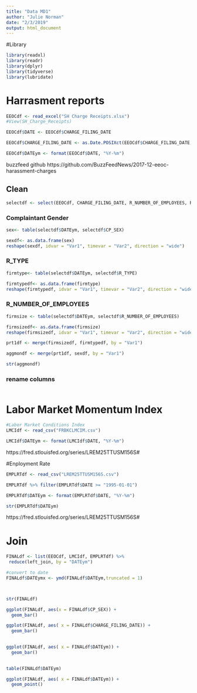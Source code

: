 ```yaml
---
title: "Data MD1"
author: "Julie Norman"
date: "2/3/2019"
output: html_document
---
```


#Library

```r
library(readxl)
library(readr)
library(dplyr)
library(tidyverse)
library(lubridate)
```

# Harrasment reports 

```r
EEOCdf <- read_excel("SH Charge Receipts.xlsx")
#View(SH_Charge_Receipts)
```

```r
EEOCdf$DATE <- EEOCdf$CHARGE_FILING_DATE
```


```r
EEOCdf$CHARGE_FILING_DATE <- as.Date.POSIXct(EEOCdf$CHARGE_FILING_DATE, "%Y-%m-%d", tz = "GMT")
```

```r
EEOCdf$DATEym <- format(EEOCdf$DATE, "%Y-%m")
```


buzzfeed github
https://github.com/BuzzFeedNews/2017-12-eeoc-harassment-charges 


## Clean

```r


selectdf <- select(EEOCdf, CHARGE_FILING_DATE, R_NUMBER_OF_EMPLOYEES, R_TYPE, DATE, DATEym, CP_SEX)

```

### Complaintant Gender
```r
sex<- table(selectdf$DATEym, selectdf$CP_SEX)

sexdf<- as.data.frame(sex)
reshape(sexdf, idvar = "Var1", timevar = "Var2", direction = "wide")
```

### R_TYPE
```r
firmtype<- table(selectdf$DATEym, selectdf$R_TYPE)

firmtypedf<- as.data.frame(firmtype)
reshape(firmtypedf, idvar = "Var1", timevar = "Var2", direction = "wide")
```

### R_NUMBER_OF_EMPLOYEES 

```r
firmsize <- table(selectdf$DATEym, selectdf$R_NUMBER_OF_EMPLOYEES)

firmsizedf<- as.data.frame(firmsize)
reshape(firmsizedf, idvar = "Var1", timevar = "Var2", direction = "wide")
```

```r
prt1df <- merge(firmsizedf, firmtypedf, by = "Var1")

aggmondf <- merge(prt1df, sexdf, by = "Var1")

str(aggmondf)
```

### rename columns

```r

```





# Labor Market Momentum Index

```r
#Labor Market Conditions Index
LMCIdf <- read_csv("FRBKCLMCIM.csv")


```

```r
LMCIdf$DATEym <- format(LMCIdf$DATE, "%Y-%m")
```

https://fred.stlouisfed.org/series/LREM25TTUSM156S#


#Enployment Rate

```r
EMPLRTdf <- read_csv("LREM25TTUSM156S.csv")
```

```r
EMPLRTdf %>% filter(EMPLRTdf$DATE >= "1995-01-01")
```

```r
EMPLRTdf$DATEym <- format(EMPLRTdf$DATE, "%Y-%m")

str(EMPLRTdf$DATEym)
```


https://fred.stlouisfed.org/series/LREM25TTUSM156S#

# Join

```r

FINALdf <- list(EEOCdf, LMCIdf, EMPLRTdf) %>% 
 reduce(left_join, by = "DATEym") 

#convert to date
FINALdf$DATEymx <- ymd(FINALdf$DATEym,truncated = 1)



str(FINALdf)

```


```r
ggplot(FINALdf, aes(x = FINALdf$CP_SEX)) +
  geom_bar()
```

```r
ggplot(FINALdf, aes( x = FINALdf$CHARGE_FILING_DATE)) +
  geom_bar()
  
```

```r
ggplot(FINALdf, aes( x = FINALdf$DATEym)) +
  geom_bar()
  
```



```r
table(FINALdf$DATEym)

ggplot(FINALdf, aes( x = FINALdf$DATEym)) +
  geom_point()
  
```








